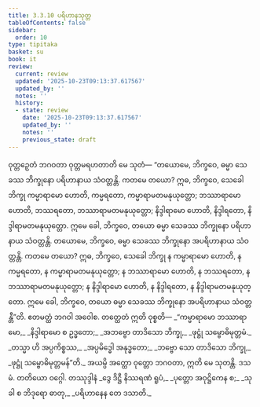 ```yaml
---
title: 3.3.10 ပရိဟာနသုတ္တ
tableOfContents: false
sidebar:
  order: 10
type: tipitaka
basket: su
book: it
review:
  current: review
  updated: '2025-10-23T09:13:37.617567'
  updated_by: ''
  notes: ''
  history:
  - state: review
    date: '2025-10-23T09:13:37.617567'
    updated_by: ''
    notes: ''
    previous_state: draft
---
```



<ReviewStatus review={frontmatter.review} showDetails={true} />

<HypothesisAnnotation frontmatter={frontmatter} />

<DynamicBreadcrumb />

<Division number="79" book="it" e="ch" v="18" p="243">

<Paragraph number="525" book="it">
ဝုတ္တဉှေတံ ဘဂဝတာ ဝုတ္တမရဟတာတိ မေ သုတံ—
</Paragraph>

<Paragraph number="526" book="it">
“တယောမေ, ဘိက္ခဝေ, ဓမ္မာ သေခဿ ဘိက္ခုနော ပရိဟာနာယ သံဝတ္တန္တိ. ကတမေ တယော? ဣဓ, ဘိက္ခဝေ, သေခေါ ဘိက္ခု ကမ္မာရာမော ဟောတိ, ကမ္မရတော, ကမ္မာရာမတမနုယုတ္တော; ဘဿာရာမော ဟောတိ, ဘဿရတော, ဘဿာရာမတမနုယုတ္တော; နိဒ္ဒါရာမော ဟောတိ, နိဒ္ဒါရတော, နိဒ္ဒါရာမတမနုယုတ္တော. ဣမေ ခေါ, ဘိက္ခဝေ, တယော ဓမ္မာ သေခဿ ဘိက္ခုနော ပရိဟာနာယ သံဝတ္တန္တိ.
</Paragraph>

<Paragraph number="527" book="it">
တယောမေ, ဘိက္ခဝေ, ဓမ္မာ သေခဿ ဘိက္ခုနော အပရိဟာနာယ သံဝတ္တန္တိ. ကတမေ တယော? ဣဓ, ဘိက္ခဝေ, သေခေါ ဘိက္ခု န ကမ္မာရာမော ဟောတိ, န ကမ္မရတော, န ကမ္မာရာမတမနုယုတ္တော; န ဘဿာရာမော ဟောတိ, န ဘဿရတော, န ဘဿာရာမတမနုယုတ္တော; န နိဒ္ဒါရာမော ဟောတိ, န နိဒ္ဒါရတော, န နိဒ္ဒါရာမတမနုယုတ္တော. ဣမေ ခေါ, ဘိက္ခဝေ, တယော ဓမ္မာ သေခဿ ဘိက္ခုနော အပရိဟာနာယ သံဝတ္တန္တီ”တိ. ဧတမတ္ထံ ဘဂဝါ အဝေါစ. တတ္ထေတံ ဣတိ ဝုစ္စတိ—
</Paragraph>

<Paragraph number="528" type="verses" book="it">
_“ကမ္မာရာမော ဘဿာရာမော,_  
_နိဒ္ဒါရာမော စ ဥဒ္ဓတော;_  
_အဘဗ္ဗော တာဒိသော ဘိက္ခု,_  
_ဖုဋ္ဌုံ သမ္ဗောဓိမုတ္တမံ._  

</Paragraph>

<Paragraph number="529" type="verses" book="it">
_တသ္မာ ဟိ အပ္ပကိစ္စဿ,_  
_အပ္ပမိဒ္ဓေါ အနုဒ္ဓတော;_  
_ဘဗ္ဗော သော တာဒိသော ဘိက္ခု,_  
_ဖုဋ္ဌုံ သမ္ဗောဓိမုတ္တမန်”တိ._  

</Paragraph>

<Paragraph number="530" book="it">
အယမ္ပိ အတ္ထော ဝုတ္တော ဘဂဝတာ, ဣတိ မေ သုတန္တိ.

</Paragraph>
</Division>

<Paragraph number="531" type="center" book="it">
ဒသမံ.



</Paragraph>

<Paragraph number="532" type="center" book="it">
တတိယော ဝဂ္ဂေါ.



</Paragraph>

<Paragraph number="533" type="center" book="it">
တဿုဒ္ဒါနံ


</Paragraph>

<Paragraph number="534" type="verses" book="it">
_ဒွေ ဒိဋ္ဌီ နိဿရဏံ ရူပံ,_  
_ပုတ္တော အဝုဋ္ဌိကေန စ;_  
_သုခါ စ ဘိဒုရော ဓာတု,_  
_ပရိဟာနေန တေ ဒသာတိ._
</Paragraph>